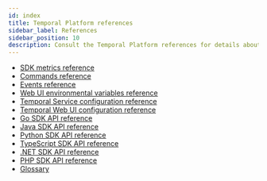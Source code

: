 ```yaml
---
id: index
title: Temporal Platform references
sidebar_label: References
sidebar_position: 10
description: Consult the Temporal Platform references for details about configurations, Commands, Events, metrics, and APIs.
---
```


- [SDK metrics reference](/references/sdk-metrics)
- [Commands reference](/references/commands)
- [Events reference](/references/events)
- [Web UI environmental variables reference](/references/web-ui-environment-variables)
- [Temporal Service configuration reference](/references/configuration)
- [Temporal Web UI configuration reference](/references/web-ui-configuration)
- [Go SDK API reference](https://pkg.go.dev/go.temporal.io/sdk)
- [Java SDK API reference](https://www.javadoc.io/doc/io.temporal/temporal-sdk/latest/index.html)
- [Python SDK API reference](https://python.temporal.io/)
- [TypeScript SDK API reference](https://typescript.temporal.io)
- [.NET SDK API reference](https://dotnet.temporal.io/api/)
- [PHP SDK API reference](https://php.temporal.io/namespaces/temporal.html)
- [Glossary](/glossary)
